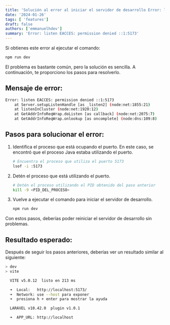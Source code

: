 ```yaml
---
title: 'Solución al error al iniciar el servidor de desarrollo Error: listen EACCES: permission denied ::1:5173'
date: '2024-01-26'
tags: [ 'features']
draft: false
authors: ['emmanuelhdev']
summary: 'Error: listen EACCES: permission denied ::1:5173'
---
```


Si obtienes este error al ejecutar el comando:

```bash
npm run dev
```

El problema es bastante común, pero la solución es sencilla. A continuación, te proporciono los pasos para resolverlo.

## Mensaje de error:

```bash
Error: listen EACCES: permission denied ::1:5173
    at Server.setupListenHandle [as _listen2] (node:net:1855:21)
    at listenInCluster (node:net:1920:12)
    at GetAddrInfoReqWrap.doListen [as callback] (node:net:2075:7)
    at GetAddrInfoReqWrap.onlookup [as oncomplete] (node:dns:109:8)
```

## Pasos para solucionar el error:

1. Identifica el proceso que está ocupando el puerto. En este caso, se encontró que el proceso Java estaba utilizando el puerto.

   ```bash
   # Encuentra el proceso que utiliza el puerto 5173
   lsof -i :5173
   ```

2. Detén el proceso que está utilizando el puerto.

   ```bash
   # Detén el proceso utilizando el PID obtenido del paso anterior
   kill -9 <PID_DEL_PROCESO>
   ```

3. Vuelve a ejecutar el comando para iniciar el servidor de desarrollo.

   ```bash
   npm run dev
   ```

Con estos pasos, deberías poder reiniciar el servidor de desarrollo sin problemas.

## Resultado esperado:

Después de seguir los pasos anteriores, deberías ver un resultado similar al siguiente:

```bash
> dev
> vite

  VITE v5.0.12  listo en 213 ms

  ➜  Local:   http://localhost:5173/
  ➜  Network: use --host para exponer
  ➜  presiona h + enter para mostrar la ayuda

  LARAVEL v10.42.0  plugin v1.0.1

  ➜  APP_URL: http://localhost
```
